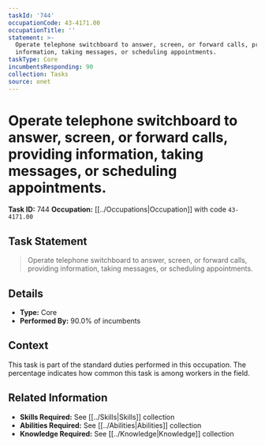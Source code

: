 ```yaml
---
taskId: '744'
occupationCode: 43-4171.00
occupationTitle: ''
statement: >-
  Operate telephone switchboard to answer, screen, or forward calls, providing
  information, taking messages, or scheduling appointments.
taskType: Core
incumbentsResponding: 90
collection: Tasks
source: onet
---
```

# Operate telephone switchboard to answer, screen, or forward calls, providing information, taking messages, or scheduling appointments.

**Task ID:** 744
**Occupation:** [[../Occupations|Occupation]] with code `43-4171.00`

## Task Statement

> Operate telephone switchboard to answer, screen, or forward calls, providing information, taking messages, or scheduling appointments.

## Details

- **Type:** Core
- **Performed By:** 90.0% of incumbents

## Context

This task is part of the standard duties performed in this occupation. The percentage indicates how common this task is among workers in the field.

## Related Information

- **Skills Required:** See [[../Skills|Skills]] collection
- **Abilities Required:** See [[../Abilities|Abilities]] collection
- **Knowledge Required:** See [[../Knowledge|Knowledge]] collection

